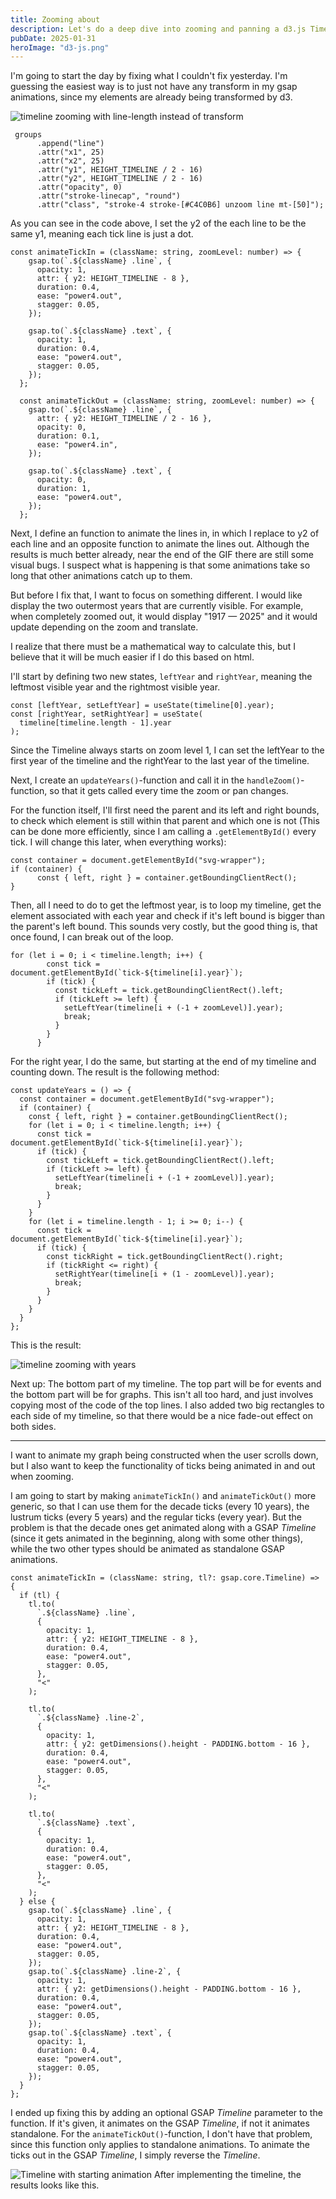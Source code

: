 ```yaml
---
title: Zooming about
description: Let's do a deep dive into zooming and panning a d3.js Timeline.
pubDate: 2025-01-31
heroImage: "d3-js.png"
---
```


I'm going to start the day by fixing what I couldn't fix yesterday. I'm guessing the easiest way is to just not have any transform in my gsap animations, since my elements are already being transformed by d3.

![timeline zooming with line-length instead of transform](/zooming-about/line-length-zooming.gif)

```tsx
 groups
      .append("line")
      .attr("x1", 25)
      .attr("x2", 25)
      .attr("y1", HEIGHT_TIMELINE / 2 - 16)
      .attr("y2", HEIGHT_TIMELINE / 2 - 16)
      .attr("opacity", 0)
      .attr("stroke-linecap", "round")
      .attr("class", "stroke-4 stroke-[#C4C0B6] unzoom line mt-[50]");
```

As you can see in the code above, I set the y2 of the each line to be the same y1, meaning each tick line is just a dot.

```tsx
const animateTickIn = (className: string, zoomLevel: number) => {
    gsap.to(`.${className} .line`, {
      opacity: 1,
      attr: { y2: HEIGHT_TIMELINE - 8 },
      duration: 0.4,
      ease: "power4.out",
      stagger: 0.05,
    });

    gsap.to(`.${className} .text`, {
      opacity: 1,
      duration: 0.4,
      ease: "power4.out",
      stagger: 0.05,
    });
  };

  const animateTickOut = (className: string, zoomLevel: number) => {
    gsap.to(`.${className} .line`, {
      attr: { y2: HEIGHT_TIMELINE / 2 - 16 },
      opacity: 0,
      duration: 0.1,
      ease: "power4.in",
    });

    gsap.to(`.${className} .text`, {
      opacity: 0,
      duration: 1,
      ease: "power4.out",
    });
  };
  ```

  Next, I define an function to animate the lines in, in which I replace to y2 of each line and an opposite function to animate the lines out.
  Although the results is much better already, near the end of the GIF there are still some visual bugs. I suspect what is happening is that some animations take so long that other animations catch up to them.

  But before I fix that, I want to focus on something different. I would like display the two outermost years that are currently visible. For example, when completely zoomed out, it would display "1917 — 2025" and it would update depending on the zoom and translate.

  I realize that there must be a mathematical way to calculate this, but I believe that it will be much easier if I do this based on html.

  I'll start by defining two new states, `leftYear` and `rightYear`, meaning the leftmost visible year and the rightmost visible year.

  ```tsx
  const [leftYear, setLeftYear] = useState(timeline[0].year);
  const [rightYear, setRightYear] = useState(
    timeline[timeline.length - 1].year
  );
  ```

  Since the Timeline always starts on zoom level 1, I can set the leftYear to the first year of the timeline and the rightYear to the last year of the timeline.

  Next, I create an `updateYears()`-function and call it in the `handleZoom()`-function, so that it gets called every time the zoom or pan changes.

For the function itself, I'll first need the parent and its left and right bounds, to check which element is still within that parent and which one is not (This can be done more efficiently, since I am calling a `.getElementById()` every tick. I will change this later, when everything works):

```tsx
const container = document.getElementById("svg-wrapper");
if (container) {
      const { left, right } = container.getBoundingClientRect();
}
```

Then, all I need to do to get the leftmost year, is to loop my timeline, get the element associated with each year and check if it's left bound is bigger than the parent's left bound. This sounds very costly, but the good thing is, that once found, I can break out of the loop. 

```tsx
for (let i = 0; i < timeline.length; i++) {
        const tick = document.getElementById(`tick-${timeline[i].year}`);
        if (tick) {
          const tickLeft = tick.getBoundingClientRect().left;
          if (tickLeft >= left) {
            setLeftYear(timeline[i + (-1 + zoomLevel)].year);
            break;
          }
        }
      }
```

For the right year, I do the same, but starting at the end of my timeline and counting down. The result is the following method:

  ```tsx
  const updateYears = () => {
    const container = document.getElementById("svg-wrapper");
    if (container) {
      const { left, right } = container.getBoundingClientRect();
      for (let i = 0; i < timeline.length; i++) {
        const tick = document.getElementById(`tick-${timeline[i].year}`);
        if (tick) {
          const tickLeft = tick.getBoundingClientRect().left;
          if (tickLeft >= left) {
            setLeftYear(timeline[i + (-1 + zoomLevel)].year);
            break;
          }
        }
      }
      for (let i = timeline.length - 1; i >= 0; i--) {
        const tick = document.getElementById(`tick-${timeline[i].year}`);
        if (tick) {
          const tickRight = tick.getBoundingClientRect().right;
          if (tickRight <= right) {
            setRightYear(timeline[i + (1 - zoomLevel)].year);
            break;
          }
        }
      }
    }
  };
  ```

  This is the result:

  ![timeline zooming with years](/zooming-about/timeline-with-years.gif)

  Next up: The bottom part of my timeline. The top part will be for events and the bottom part will be for graphs. This isn't all too hard, and just involves copying most of the code of the top lines. I also added two big rectangles to each side of my timeline, so that there would be a nice fade-out effect on both sides.

  ---

I want to animate my graph being constructed when the user scrolls down, but I also want to keep the functionality of ticks being animated in and out when zooming.

  I am going to start by making `animateTickIn()` and `animateTickOut()` more generic, so that I can use them for the decade ticks (every 10 years), the lustrum ticks (every 5 years) and the regular ticks (every year). But the problem is that the decade ones get animated along with a GSAP *Timeline* (since it gets animated in the beginning, along with some other things), while the two other types should be animated as standalone GSAP animations.

  ```tsx
  const animateTickIn = (className: string, tl?: gsap.core.Timeline) => {
    if (tl) {
      tl.to(
        `.${className} .line`,
        {
          opacity: 1,
          attr: { y2: HEIGHT_TIMELINE - 8 },
          duration: 0.4,
          ease: "power4.out",
          stagger: 0.05,
        },
        "<"
      );

      tl.to(
        `.${className} .line-2`,
        {
          opacity: 1,
          attr: { y2: getDimensions().height - PADDING.bottom - 16 },
          duration: 0.4,
          ease: "power4.out",
          stagger: 0.05,
        },
        "<"
      );

      tl.to(
        `.${className} .text`,
        {
          opacity: 1,
          duration: 0.4,
          ease: "power4.out",
          stagger: 0.05,
        },
        "<"
      );
    } else {
      gsap.to(`.${className} .line`, {
        opacity: 1,
        attr: { y2: HEIGHT_TIMELINE - 8 },
        duration: 0.4,
        ease: "power4.out",
        stagger: 0.05,
      });
      gsap.to(`.${className} .line-2`, {
        opacity: 1,
        attr: { y2: getDimensions().height - PADDING.bottom - 16 },
        duration: 0.4,
        ease: "power4.out",
        stagger: 0.05,
      });
      gsap.to(`.${className} .text`, {
        opacity: 1,
        duration: 0.4,
        ease: "power4.out",
        stagger: 0.05,
      });
    }
  };
  ```

  I ended up fixing this by adding an optional GSAP *Timeline* parameter to the function. If it's given, it animates on the GSAP *Timeline*, if not it animates standalone. For the `animateTickOut()`-function, I don't have that problem, since this function only applies to standalone animations. To animate the ticks out in the GSAP *Timeline*, I simply reverse the *Timeline*.

  ![Timeline with starting animation](/zooming-about/timeline-animation.gif)
  After implementing the timeline, the results looks like this.

  